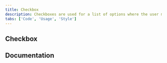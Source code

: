 ```yaml
---
title: Checkbox
description: Checkboxes are used for a list of options where the user may select multiple options, including all or none.
tabs: ['Code', 'Usage', 'Style']
---
```


## Checkbox

<ComponentCode
  name="Checkbox"
  component="checkbox"
  variation="checkbox"
  hasReactVersion="checkbox--default"
  hasVueVersion="checkbox--default"
  hasAngularVersion="?path=/story/checkbox--basic"
  codepen="NmxPEm"></ComponentCode>

## Documentation

<ComponentDocs component="checkbox"></ComponentDocs>
